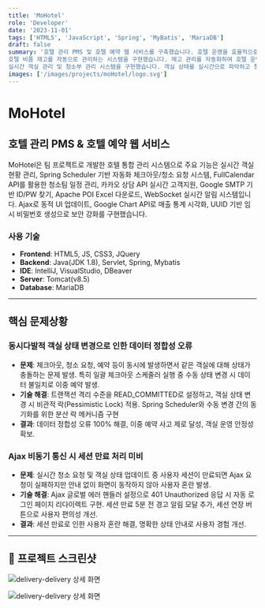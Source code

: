 ```yaml
---
title: 'MoHotel'
role: 'Developer'
date: '2023-11-01'
tags: ['HTML5', 'JavaScript', 'Spring', 'MyBatis', 'MariaDB']
draft: false
summary: '호텔 관리 PMS 및 호텔 예약 웹 서비스를 구축했습니다. 호텔 운영을 효율적으로 관리하고 고객에게 원활한 예약 서비스를 제공합니다.
호텔 비품 재고를 자동으로 관리하는 시스템을 구현했습니다. 재고 관리를 자동화하여 호텔 운영 효율을 향상시킵니다.
실시간 객실 관리 및 청소부 관리 시스템을 구현했습니다. 객실 상태를 실시간으로 파악하고 청소부 일정을 효율적으로 관리합니다.'
images: ['/images/projects/moHotel/logo.svg']
---
```


# MoHotel

<div className="project-overview">

## 호텔 관리 PMS & 호텔 예약 웹 서비스

MoHotel은 팀 프로젝트로 개발한 호텔 통합 관리 시스템으로 주요 기능은 실시간 객실 현황 관리, Spring Scheduler 기반 자동화 체크아웃/청소 요청 시스템, FullCalendar API를 활용한 청소팀 일정 관리, 카카오 상담 API 실시간 고객지원, Google SMTP 기반 ID/PW 찾기, Apache POI Excel 다운로드, WebSocket 실시간 알림 시스템입니다. Ajax로 동적 UI 업데이트, Google Chart API로 매출 통계 시각화, UUID 기반 임시 비밀번호 생성으로 보안 강화를 구현했습니다.



</div>

<div className="tech-stack">

### 사용 기술

- **Frontend**: HTML5, JS, CSS3, JQuery
- **Backend**: Java(JDK 1.8), Servlet, Spring, Mybatis
- **IDE**: IntelliJ, VisualStudio, DBeaver
- **Server**: Tomcat(v8.5)
- **Database**: MariaDB

</div>


---

## 핵심 문제상황

<div className="problem-solution">

<div className="challenge-item">

### 동시다발적 객실 상태 변경으로 인한 데이터 정합성 오류

- **문제**: 체크아웃, 청소 요청, 예약 등이 동시에 발생하면서 같은 객실에 대해 상태가 충돌하는 문제 발생. 특히 일괄 체크아웃 스케줄러 실행 중 수동 상태 변경 시 데이터 불일치로 이중 예약 발생.
- **기술 해결**: 트랜잭션 격리 수준을 READ_COMMITTED로 설정하고, 객실 상태 변경 시 비관적 락(Pessimistic Lock) 적용. Spring Scheduler와 수동 변경 간의 동기화를 위한 분산 락 메커니즘 구현
- **결과**: 데이터 정합성 오류 100% 해결, 이중 예약 사고 제로 달성, 객실 운영 안정성 확보.
</div>

<div className="challenge-item">

### Ajax 비동기 통신 시 세션 만료 처리 미비

- **문제**: 실시간 청소 요청 및 객실 상태 업데이트 중 사용자 세션이 만료되면 Ajax 요청이 실패하지만 안내 없이 화면이 동작하지 않아 사용자 혼란 발생.
- **기술 해결**: Ajax 글로벌 에러 핸들러 설정으로 401 Unauthorized 응답 시 자동 로그인 페이지 리다이렉트 구현. 세션 만료 5분 전 경고 알림 모달 추가, 세션 연장 버튼으로 사용자 편의성 개선.
- **결과**: 세션 만료로 인한 사용자 혼란 해결, 명확한 상태 안내로 사용자 경험 개선.

</div>

---

## 📸 프로젝트 스크린샷


![delivery-delivery 상세 화면](/images/projects/moHotel/image1.png)

![delivery-delivery 상세 화면](/images/projects/moHotel/image2.png)


</div>